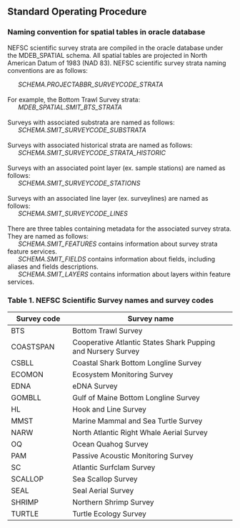 ## Standard Operating Procedure

### Naming convention for spatial tables in oracle database

NEFSC scientific survey strata are compiled in the oracle database under the MDEB_SPATIAL schema. All spatial tables are projected in North American Datum of 1983 (NAD 83). NEFSC scientific survey strata naming conventions are as follows:

|       *SCHEMA.PROJECTABBR_SURVEYCODE_STRATA*
| 
| For example, the Bottom Trawl Survey strata:
|       *MDEB_SPATIAL.SMIT_BTS_STRATA*
| 
| Surveys with associated substrata are named as follows:
|       *SCHEMA.SMIT_SURVEYCODE_SUBSTRATA*
| 
| Surveys with associated historical strata are named as follows:
|       *SCHEMA.SMIT_SURVEYCODE_STRATA_HISTORIC*
| 
| Surveys with an associated point layer (ex. sample stations) are named as follows:
|       *SCHEMA.SMIT_SURVEYCODE_STATIONS*
| 
| Surveys with an associated line layer (ex. surveylines) are named as follows:
|       *SCHEMA.SMIT_SURVEYCODE_LINES*
| 
| There are three tables containing metadata for the associated survey strata. They are named as follows:
|       *SCHEMA.SMIT_FEATURES* contains information about survey strata feature services.
|       *SCHEMA.SMIT_FIELDS* contains information about fields, including aliases and fields descriptions. 
|       *SCHEMA.SMIT_LAYERS* contains information about layers within feature services. 

### Table 1. NEFSC Scientific Survey names and survey codes

| **Survey code** | **Survey name**                                              |
|--------------------|----------------------------------------------------|
| BTS             | Bottom Trawl Survey                                          |
| COASTSPAN       | Cooperative Atlantic States Shark Pupping and Nursery Survey |
| CSBLL           | Coastal Shark Bottom Longline Survey                         |
| ECOMON          | Ecosystem Monitoring Survey                                  |
| EDNA            | eDNA Survey                                                  |
| GOMBLL          | Gulf of Maine Bottom Longline Survey                         |
| HL              | Hook and Line Survey                                         |
| MMST            | Marine Mammal and Sea Turtle Survey                          |
| NARW            | North Atlantic Right Whale Aerial Survey                     |
| OQ              | Ocean Quahog Survey                                          |
| PAM             | Passive Acoustic Monitoring Survey                           |
| SC              | Atlantic Surfclam Survey                                     |
| SCALLOP         | Sea Scallop Survey                                           |
| SEAL            | Seal Aerial Survey                                           |
| SHRIMP          | Northern Shrimp Survey                                       |
| TURTLE          | Turtle Ecology Survey                                        |
